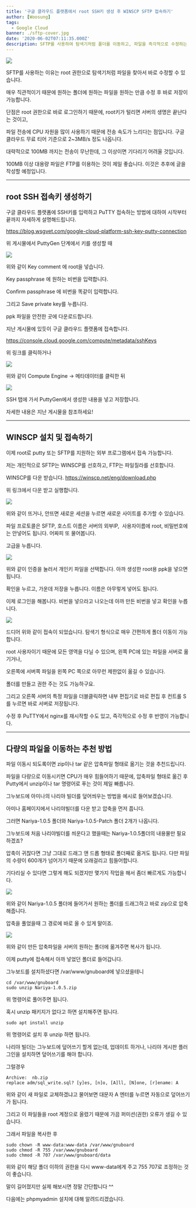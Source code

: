 ```yaml
---
title: '구글 클라우드 플랫폼에서 root SSH키 생성 후 WINSCP SFTP 접속하기'
author: [Woosung]
tags: 
  - Google Cloud
banner: ./sftp-cover.jpg
date: '2020-06-02T07:11:35.000Z'
description: SFTP를 사용하여 탐색기처럼 폴더를 이동하고, 파일을 즉각적으로 수정하는 방법에 대한 글입니다. root 권한으로 보안에 취약하지만 쉽게 사용할 수 있는 장점이 있습니다.
---
```

![](./sftp-cover.jpg)

SFTP를 사용하는 이유는 root 권한으로 탐색기처럼 파일을 찾아서 바로 수정할 수 있습니다.

매우 직관적이기 때문에 원하는 폴더에 원하는 파일을 원하는 만큼 수정 후 바로 저장이 가능합니다.

단점은 root 권한으로 바로 로그인하기 때문에, root키가 털리면 서버의 생명은 끝난다는 것이고,

파일 전송에 CPU 자원을 많이 사용하기 때문에 전송 속도가 느리다는 점입니다. 구글 클라우드 무료 티어 기준으로 2~3MB/s 정도 나옵니다.

대략적으로 100MB 까지는 전송이 무난한데, 그 이상이면 기다리기 어려울 것입니다.

100MB 이상 대용량 파일은 FTP를 이용하는 것이 제일 좋습니다. 이것은 추후에 글을 작성할 예정입니다.

---

## root SSH 접속키 생성하기

구글 클라우드 플랫폼에 SSH키를 입력하고 PuTTY 접속하는 방법에 대하여 시작부터 끝까지 자세하게 설명해드립니다.

<a href="https://blog.wsgvet.com/google-cloud-platform-ssh-key-putty-connection" target="_blank" rel="noopener noreferrer">https://blog.wsgvet.com/google-cloud-platform-ssh-key-putty-connection</a>

위 게시물에서 PuttyGen 단계에서 키를 생성할 때

![](./01-root-key-gen.png)

위와 같이 Key comment 에 root을 넣습니다.

Key passphrase 에 원하는 비번을 입력합니다.

Confirm passphrase 에 비번을 똑같이 입력합니다.

그리고 Save private key를 누릅니다.

ppk 파일을 안전한 곳에 다운로드합니다.

지난 게시물에 있듯이 구글 클라우드 플랫폼에 접속합니다.

<a href="https://console.cloud.google.com/compute/metadata/sshKeys" target="_blank" rel="noopener noreferrer">https://console.cloud.google.com/compute/metadata/sshKeys</a>

위 링크를 클릭하거나

![](./02-go-to-metadata.png)

위와 같이 Compute Engine -> 메타데이터를 클릭한 뒤 

![](./03-go-ssh-modify.png)

SSH 탭에 가서 PuttyGen에서 생성한 내용을 넣고 저장합니다.

자세한 내용은 지난 게시물을 참조하세요!

---

## WINSCP 설치 및 접속하기

이제 root로 putty 또는 SFTP를 지원하는 외부 프로그램에서 접속 가능합니다.

저는 개인적으로 SFTP는 WINSCP를 선호하고, FTP는 파일질라를 선호합니다.

WINSCP를 다운 받습니다.
<a href="https://winscp.net/eng/download.php" target="_blank" rel="noopener noreferrer">https://winscp.net/eng/download.php</a>

위 링크에서 다운 받고 실행합니다.

![](./04-winscp-new.png)

위와 같이 뜨거나, 안뜨면 새로운 세션을 누르면 새로운 사이트를 추가할 수 있습니다.

파일 프로토콜은 SFTP, 호스트 이름은 서버의 외부IP,  사용자이름에 root, 비밀번호에는 안넣어도 됩니다. 어짜피 또 물어봅니다.

고급을 누릅니다.

![](./05-privkey-input.png)

위와 같이 인증을 눌러서 개인키 파일을 선택합니다. 아까 생성한 root용 ppk을 넣으면 됩니다.

확인을 누르고, 가운데 저장을 누릅니다. 이름은 아무렇게 넣어도 됩니다.

이제 로그인을 해봅니다. 비번을 넣으라고 나오는데 아까 만든 비번을 넣고 확인을 누릅니다.

![](./06-success.png)

드디어 위와 같이 접속이 되었습니다. 탐색기 형식으로 매우 간편하게 폴더 이동이 가능합니다.

root 사용자이기 때문에 모든 영역을 다닐 수 있으며, 왼쪽 PC에 있는 파일을 서버로 옮기거나,

오른쪽에 서버쪽 파일을 왼쪽 PC 쪽으로 아무런 제한없이 옮길 수 있습니다.

폴더를 만들고 권한 주는 것도 가능하구요.

그리고 오른쪽 서버의 특정 파일을 더블클릭하면 내부 편집기로 바로 편집 후 컨트롤 S를 누르면 바로 서버로 저장됩니다.

수정 후 PuTTY에서 nginx를 재시작할 수도 있고, 즉각적으로 수정 후 반영이 가능합니다.

---

## 다량의 파일을 이동하는 추천 방법

파일 이동시 되도록이면 zip이나 tar 같은 압축파일 형태로 옮기는 것을 추천드립니다.

파일을 다량으로 이동시키면 CPU가 매우 힘들어하기 때문에, 압축파일 형태로 옮긴 후 Putty에서 unzip이나 tar 명령어로 푸는 것이 제일 빠릅니다.

그누보드에 아미나의 나리야 빌더를 덮어씌우는 방법을 예시로 들어보겠습니다.

아미나 홈페이지에서 나리야빌더를 다운 받고 압축을 먼저 풉니다.

그러면 Nariya-1.0.5 폴더와 Nariya-1.0.5-Patch 폴더 2개가 나옵니다.

그누보드에 처음 나리야빌더를 씌운다고 했을때는 Nariya-1.0.5폴더의 내용물만 필요하겠죠?

압축이 귀찮다면 그냥 그대로 드래그 앤 드롭 형태로 폴더째로 옮겨도 됩니다. 다만 파일의 수량이 600개가 넘어가기 때문에 오래걸리고 힘들어합니다.

기다리실 수 있다면 그렇게 해도 되겠지만 몇가지 작업을 해서 좀더 빠르게도 가능합니다.

![](./07-zip.png)

위와 같이 Nariya-1.0.5 폴더에 들어가서 원하는 폴더를 드래그하고 바로 zip으로 압축해줍니다.

압축을 풀었을때 그 경로에 바로 올 수 있게 말이죠.

![](./08-drag-and-drop.png)

위와 같이 만든 압축파일을 서버의 원하는 폴더에 옮겨주면 복사가 됩니다.

이제 putty에 접속해서 아까 넣었던 폴더로 들어갑니다.

그누보드를 설치하셨다면 /var/www/gnuboard에 넣으셨을테니

    cd /var/www/gnuboard
    sudo unzip Nariya-1.0.5.zip
    

위 명령어로 풀어주면 됩니다.

혹시 unzip 패키지가 없다고 하면 설치해주면 됩니다.

    sudo apt install unzip
    

위 명령어로 설치 후 unzip 하면 됩니다.

나리야 빌더는 그누보드에 덮어쓰기 할게 없는데, 업데이트 하거나, 나리야 게시판 플러그인을 설치하면 덮어쓰기를 해야 합니다.

그럴경우

    Archive:  nb.zip
    replace adm/sql_write.sql? [y]es, [n]o, [A]ll, [N]one, [r]ename: A
    

위와 같이 새 파일로 교체하겠냐고 물어보면 대문자 A 엔터를 누르면 자동으로 덮어쓰기가 됩니다.

그리고 이 파일들을 root 계정으로 올렸기 때문에 가끔 퍼미션(권한) 오류가 생길 수 있습니다.

그래서 파일을 복사한 후

    sudo chown -R www-data:www-data /var/www/gnuboard
    sudo chmod -R 755 /var/www/gnuboard
    sudo chmod -R 707 /var/www/gnuboard/data
    

위와 같이 해당 폴더 이하의 권한을 다시 www-data에게 주고 755 707로 조정하는 것이 좋습니다.

말이 길어졌지만 실제 해보시면 정말 간단합니다 ^^

다음에는 phpmyadmin 설치에 대해 알려드리겠습니다.
